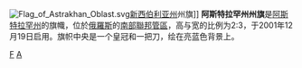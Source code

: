 [[File:Flag_of_Astrakhan_Oblast.svg|thumb]][[新西伯利亚州|新西伯利亚州]]州旗]]
'''阿斯特拉罕州州旗'''是[[阿斯特拉罕州|阿斯特拉罕州]]的旗幟，位於[[俄羅斯|俄羅斯]]的[[南部聯邦管區|南部聯邦管區]]，高与宽的比例为2:3，于2001年12月19日启用。旗帜中央是一个皇冠和一把刀，绘在亮蓝色背景上。

{{俄罗斯各地区旗帜}}
[[Category:阿斯特拉罕州|F]]
[[Category:俄罗斯州旗|A]]

{{Russia-stub}}
{{flag-stub}}
